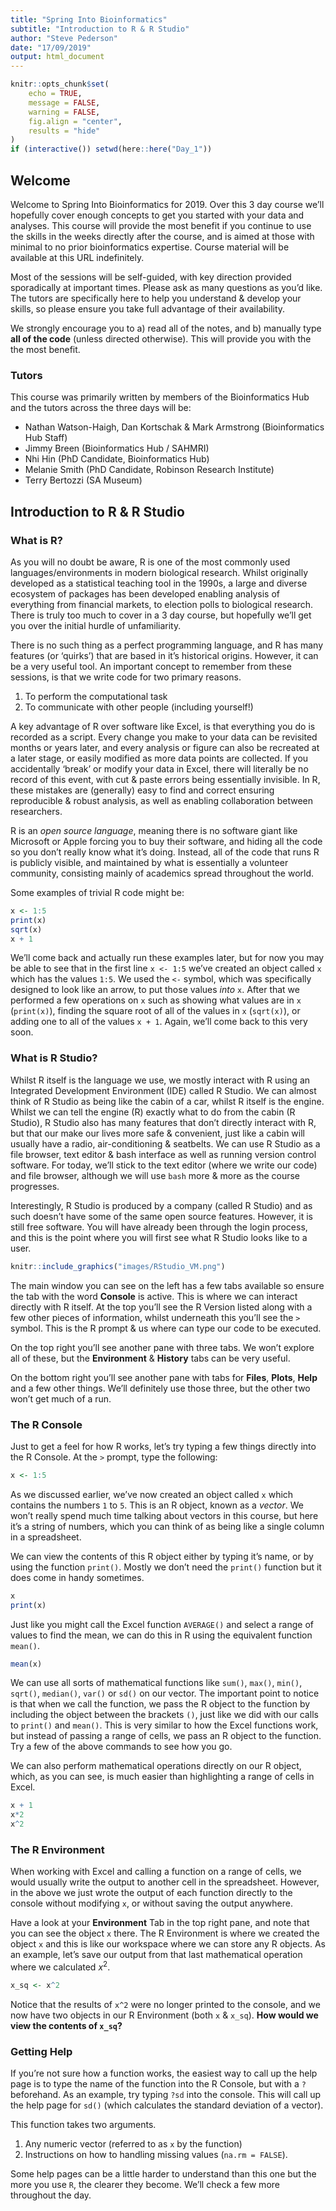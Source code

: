 ```yaml
---
title: "Spring Into Bioinformatics"
subtitle: "Introduction to R & R Studio"
author: "Steve Pederson"
date: "17/09/2019"
output: html_document
---
```


```r
knitr::opts_chunk$set(
    echo = TRUE,
    message = FALSE,
    warning = FALSE,
    fig.align = "center",
    results = "hide"
)
if (interactive()) setwd(here::here("Day_1"))
```

## Welcome

Welcome to Spring Into Bioinformatics for 2019.
Over this 3 day course we'll hopefully cover enough concepts to get you started with your data and analyses.
This course will provide the most benefit if you continue to use the skills in the weeks directly after the course, and is aimed at those with minimal to no prior bioinformatics expertise.
Course material will be available at this URL indefinitely.

Most of the sessions will be self-guided, with key direction provided sporadically at important times.
Please ask as many questions as you'd like.
The tutors are specifically here to help you understand & develop your skills, so please ensure you take full advantage of their availability.

We strongly encourage you to a) read all of the notes, and b) manually type **all of the code** (unless directed otherwise).
This will provide you with the the most benefit.


### Tutors

This course was primarily written by members of the Bioinformatics Hub and the tutors across the three days will be:

- Nathan Watson-Haigh, Dan Kortschak & Mark Armstrong (Bioinformatics Hub Staff)
- Jimmy Breen (Bioinformatics Hub / SAHMRI)
- Nhi Hin (PhD Candidate, Bioinformatics Hub)
- Melanie Smith (PhD Candidate, Robinson Research Institute)
- Terry Bertozzi (SA Museum)

## Introduction to R & R Studio

### What is R?

As you will no doubt be aware, R is one of the most commonly used languages/environments in modern biological research.
Whilst originally developed as a statistical teaching tool in the 1990s, a large and diverse ecosystem of packages has been developed enabling analysis of everything from financial markets, to election polls to biological research.
There is truly too much to cover in a 3 day course, but hopefully we'll get you over the initial hurdle of unfamiliarity.

There is no such thing as a perfect programming language, and R has many features (or 'quirks') that are based in it's historical origins.
However, it can be a very useful tool.
An important concept to remember from these sessions, is that we write code for two primary reasons.

1. To perform the computational task
2. To communicate with other people (including yourself!)

A key advantage of R over software like Excel, is that everything you do is recorded as a script.
Every change you make to your data can be revisited months or years later, and every analysis or figure can also be recreated at a later stage, or easily modified as more data points are collected.
If you accidentally 'break' or modify your data in Excel, there will literally be no record of this event, with cut & paste errors being essentially invisible.
In R, these mistakes are (generally) easy to find and correct ensuring reproducible & robust analysis, as well as enabling collaboration between researchers.

R is an *open source language*, meaning there is no software giant like Microsoft or Apple forcing you to buy their software, and hiding all the code so you don't really know what it's doing.
Instead, all of the code that runs R is publicly visible, and maintained by what is essentially a volunteer community, consisting mainly of academics spread throughout the world.

Some examples of trivial R code might be:

```r
x <- 1:5
print(x)
sqrt(x)
x + 1
```

We'll come back and actually run these examples later, but for now you may be able to see that in the first line `x <- 1:5` we've created an object called `x` which has the values `1:5`.
We used the `<-` symbol, which was specifically designed to look like an arrow, to put those values *into* `x`.
After that we performed a few operations on `x` such as showing what values are in `x` (`print(x)`), finding the square root of all of the values in `x` (`sqrt(x)`), or adding one to all of the values `x + 1`.
Again, we'll come back to this very soon.

### What is R Studio?

Whilst R itself is the language we use, we mostly interact with R using an Integrated Development Environment (IDE) called R Studio.
We can almost think of R Studio as being like the cabin of a car, whilst R itself is the engine.
Whilst we can tell the engine (R) exactly what to do from the cabin (R Studio), R Studio also has many features that don't directly interact with R, but that our make our lives more safe & convenient, just like a cabin will usually have a radio, air-conditioning & seatbelts.
We can use R Studio as a file browser, text editor & bash interface as well as running version control software.
For today, we'll stick to the text editor (where we write our code) and file browser, although we will use `bash` more & more as the course progresses.

Interestingly, R Studio is produced by a company (called R Studio) and as such doesn't have some of the same open source features.
However, it is still free software.
You will have already been through the login process, and this is the point where you will first see what R Studio looks like to a user.

```r
knitr::include_graphics("images/RStudio_VM.png")
```

The main window you can see on the left has a few tabs available so ensure the tab with the word **Console** is active.
This is where we can interact directly with R itself.
At the top you'll see the R Version listed along with a few other pieces of information, whilst underneath this you'll see the `>` symbol.
This is the R prompt & us where can type our code to be executed.

On the top right you'll see another pane with three tabs.
We won't explore all of these, but the **Environment** & **History** tabs can be very useful.

On the bottom right you'll see another pane with tabs for **Files**, **Plots**, **Help** and a few other things.
We'll definitely use those three, but the other two won't get much of a run.

### The R Console

Just to get a feel for how R works, let's try typing a few things directly into the R Console.
At the `>` prompt, type the following:

```r
x <- 1:5
```

As we discussed earlier, we've now created an object called `x` which contains the numbers `1` to `5`.
This is an R object, known as a *vector*.
We won't really spend much time talking about vectors in this course, but here it's a string of numbers, which you can think of as being like a single column in a spreadsheet.

We can view the contents of this R object either by typing it's name, or by using the function `print()`.
Mostly we don't need the `print()` function but it does come in handy sometimes.

```r
x
print(x)
```

Just like you might call the Excel function `AVERAGE()` and select a range of values to find the mean, we can do this in R using the equivalent function `mean()`.

```r
mean(x)
```

We can use all sorts of mathematical functions like `sum()`, `max()`, `min()`, `sqrt()`, `median()`, `var()` or `sd()` on our vector.
The important point to notice is that when we call the function, we pass the R object to the function by including the object between the brackets `()`, just like we did with our calls to `print()` and `mean()`.
This is very similar to how the Excel functions work, but instead of passing a range of cells, we pass an R object to the function.
Try a few of the above commands to see how you go.

We can also perform mathematical operations directly on our R object, which, as you can see, is much easier than highlighting a range of cells in Excel.

```r
x + 1
x*2
x^2
```


### The R Environment

When working with Excel and calling a function on a range of cells, we would usually write the output to another cell in the spreadsheet.
However, in the above we just wrote the output of each function directly to the console without modifying `x`, or without saving the output anywhere.

Have a look at your **Environment** Tab in the top right pane, and note that you can see the object `x` there.
The R Environment is where we created the object `x` and this is like our workspace where we can store any R objects.
As an example, let's save our output from that last mathematical operation where we calculated $x^2$.

```r
x_sq <- x^2
```

Notice that the results of `x^2` were no longer printed to the console, and we now have two objects in our R Environment (both `x` & `x_sq`).
**How would we view the contents of `x_sq`?**

### Getting Help

If you're not sure how a function works, the easiest way to call up the help page is to type the name of the function into the R Console, but with a `?` beforehand.
As an example, try typing `?sd` into the console.
This will call up the help page for `sd()` (which calculates the standard deviation of a vector).

This function takes two arguments.

1. Any numeric vector (referred to as `x` by the function)
2. Instructions on how to handling missing values (`na.rm = FALSE`).

Some help pages can be a little harder to understand than this one but the more you use `R`, the clearer they become.
We'll check a few more throughout the day.
